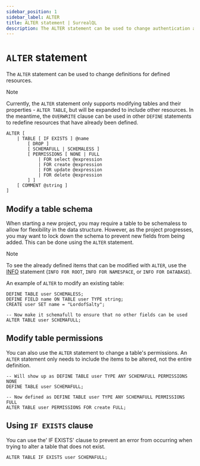```yaml
---
sidebar_position: 1
sidebar_label: ALTER
title: ALTER statement | SurrealQL
description: The ALTER statement can be used to change authentication access and behaviour, global parameters, table configurations, table events, schema definitions, and indexes.
---
```


# `ALTER` statement

<Since v="v2.0.0" />

The `ALTER` statement can be used to change definitions for defined resources.


> [!NOTE]
> Currently, the `ALTER` statement only supports modifying tables and their properties - `ALTER TABLE`, but will be expanded to include other resources. In the meantime, the `OVERWRITE` clause can be used in other `DEFINE` statements to redefine resources that have already been defined.

```syntax title="SurrealQL Syntax"
ALTER [
	| TABLE [ IF EXISTS ] @name
		[ DROP ]
		[ SCHEMAFULL | SCHEMALESS ]
		[ PERMISSIONS [ NONE | FULL
			| FOR select @expression
			| FOR create @expression
			| FOR update @expression
			| FOR delete @expression
		] ]
    [ COMMENT @string ]
]
```

## Modify a table schema

When starting a new project, you may require a table to be schemaless to allow for flexibility in the data structure. However, as the project progresses, you may want to lock down the schema to prevent new fields from being added. This can be done using the `ALTER` statement.

> [!NOTE]
> To see the already defined items that can be modified with `ALTER`, use the [INFO](/docs/surrealql/statements/info) statement (`INFO FOR ROOT`, `INFO FOR NAMESPACE`, or `INFO FOR DATABASE`).

An example of `ALTER` to modify an existing table:
```surql
DEFINE TABLE user SCHEMALESS;
DEFINE FIELD name ON TABLE user TYPE string;
CREATE user SET name = "LordofSalty";

-- Now make it schemafull to ensure that no other fields can be used
ALTER TABLE user SCHEMAFULL;
```

## Modify table permissions

You can also use the `ALTER` statement to change a table's permissions. An `ALTER` statement only needs to include the items to be altered, not the entire definition.

```surql
-- Will show up as DEFINE TABLE user TYPE ANY SCHEMAFULL PERMISSIONS NONE
DEFINE TABLE user SCHEMAFULL;

-- Now defined as DEFINE TABLE user TYPE ANY SCHEMAFULL PERMISSIONS FULL
ALTER TABLE user PERMISSIONS FOR create FULL;
```

## Using `IF EXISTS` clause

You can use the' IF EXISTS' clause to prevent an error from occurring when trying to alter a table that does not exist.

```surql
ALTER TABLE IF EXISTS user SCHEMAFULL;
```
